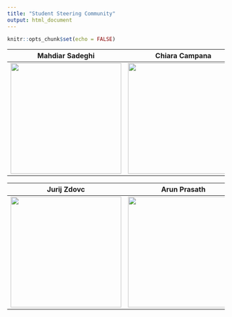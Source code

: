 ```yaml
---
title: "Student Steering Community"
output: html_document
---
```


```r
knitr::opts_chunk$set(echo = FALSE)
```



__Mahdiar Sadeghi__ | __Chiara Campana__ | __JW Zhou__ 
:--------------:|:--------------:|:-------------:|:-----------------:
<img src="./member/Mahdiar Sadeghi_website.jpg" width="256" height="256" /> |<img src="./member/Chiara Campana_website.jpg" width="256" height="256" /> | <img src="./member/JW Zhou_website.jpg" width="256" height="256" /> 


__Jurij Zdovc__ | __Arun Prasath__ | __Architha Aithal__ | __Mokshada Kumar__
:--------------:|:--------------:|:-------------:|:-----------------:
<img src="./member/Jurij Zdovc_website.jpg.jpg" width="256" height="256" /> |<img src="./member/Arun prasath_website.png" width="256" height="256" /> | <img src="./member/Architha Aithal_website.png" width="256" height="256" /> | <img src="./member/Mokshada Kumar_website.png" width="256" height="256" />   